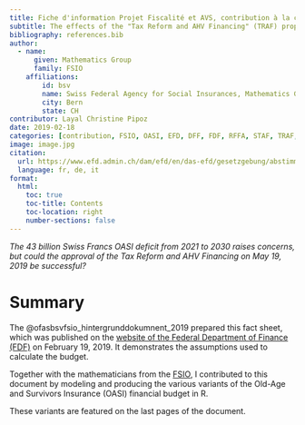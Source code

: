 ```yaml
---
title: Fiche d'information Projet Fiscalité et AVS, contribution à la couverture du besoin financier de l’AVS
subtitle: The effects of the "Tax Reform and AHV Financing" (TRAF) proposal on the stabilization of the OASI.
bibliography: references.bib
author:
  - name: 
      given: Mathematics Group
      family: FSIO
    affiliations:
        id: bsv
        name: Swiss Federal Agency for Social Insurances, Mathematics Group
        city: Bern
        state: CH
contributor: Layal Christine Pipoz
date: 2019-02-18
categories: [contribution, FSIO, OASI, EFD, DFF, FDF, RFFA, STAF, TRAF, R]
image: image.jpg
citation: 
  url: https://www.efd.admin.ch/dam/efd/en/das-efd/gesetzgebung/abstimmungen/ahv-hintergrund-berechnungen.pdf.download.pdf/20190218%20DE%20STAF%20Hintergrund%20Berechnungen%2020190215.pdf
  language: fr, de, it 
format:
  html:
    toc: true
    toc-title: Contents
    toc-location: right
    number-sections: false
---
```


*The 43 billion Swiss Francs OASI deficit from 2021 to 2030 raises concerns, but could the approval of the Tax Reform and AHV Financing on May 19, 2019 be successful?*

# Summary

The @ofasbsvfsio_hintergrunddokumnent_2019 prepared this fact sheet, which was published on the [website of the Federal Department of Finance (FDF)](https://www.efd.admin.ch/efd/en/home/the-fdf/legislation/votes/tax-reform-ahv-financing/staf-bsv.html) on February 19, 2019. It demonstrates the assumptions used to calculate the budget.

Together with the mathematicians from the [FSIO](https://www.bsv.admin.ch/bsv/en/home.html), I contributed to this document by modeling and producing the various variants of the Old-Age and Survivors Insurance (OASI) financial budget in R.

These variants are featured on the last pages of the document.
